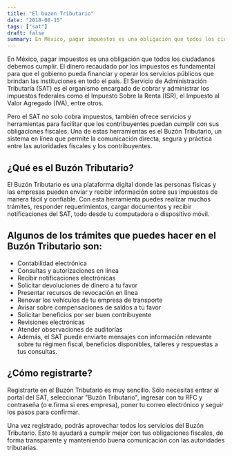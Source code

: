 ```yaml
---
title: "El buzon Tributario"
date: "2018-08-15"
tags: ["sat"]
draft: false
summary: En México, pagar impuestos es una obligación que todos los ciudadanos debemos cumplir. El dinero recaudado por los impuestos es fundamental para que el gobierno pueda financiar y operar los servicios públicos que brindan las instituciones en todo el país.
---
```


En México, pagar impuestos es una obligación que todos los ciudadanos debemos cumplir. El dinero recaudado por los impuestos es fundamental para que el gobierno pueda financiar y operar los servicios públicos que brindan las instituciones en todo el país. El Servicio de Administración Tributaria (SAT) es el organismo encargado de cobrar y administrar los impuestos federales como el Impuesto Sobre la Renta (ISR), el Impuesto al Valor Agregado (IVA), entre otros.

Pero el SAT no solo cobra impuestos, también ofrece servicios y herramientas para facilitar que los contribuyentes puedan cumplir con sus obligaciones fiscales. Una de estas herramientas es el Buzón Tributario, un sistema en línea que permite la comunicación directa, segura y práctica entre las autoridades fiscales y los contribuyentes.

## ¿Qué es el Buzón Tributario?

El Buzón Tributario es una plataforma digital donde las personas físicas y las empresas pueden enviar y recibir información sobre sus impuestos de manera fácil y confiable. Con esta herramienta puedes realizar muchos trámites, responder requerimientos, cargar documentos y recibir notificaciones del SAT, todo desde tu computadora o dispositivo móvil.

## Algunos de los trámites que puedes hacer en el Buzón Tributario son:

- Contabilidad electrónica
- Consultas y autorizaciones en línea
- Recibir notificaciones electrónicas
- Solicitar devoluciones de dinero a tu favor
- Presentar recursos de revocación en línea
- Renovar los vehículos de tu empresa de transporte
- Avisar sobre compensaciones de saldos a tu favor
- Solicitar beneficios por ser buen contribuyente
- Revisiones electrónicas
- Atender observaciones de auditorías
- Además, el SAT puede enviarte mensajes con información relevante sobre tu régimen fiscal, beneficios disponibles, talleres y respuestas a tus consultas.

## ¿Cómo registrarte?

Registrarte en el Buzón Tributario es muy sencillo. Sólo necesitas entrar al portal del SAT, seleccionar "Buzón Tributario", ingresar con tu RFC y contraseña (o e.firma si eres empresa), poner tu correo electrónico y seguir los pasos para confirmar.

Una vez registrado, podrás aprovechar todos los servicios del Buzón Tributario. Esto te ayudará a cumplir mejor con tus obligaciones fiscales, de forma transparente y manteniendo buena comunicación con las autoridades tributarias.
